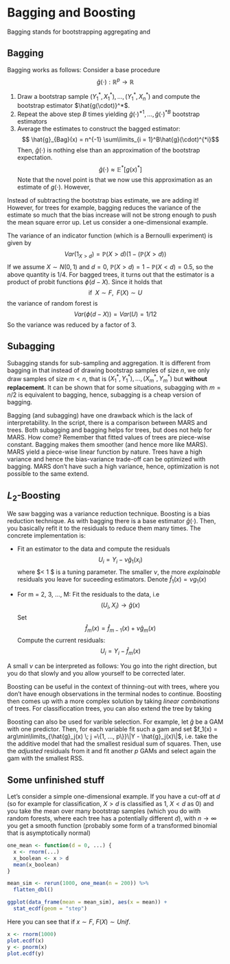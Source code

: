 # Bagging and Boosting

Bagging stands for bootstrapping aggregating and 

## Bagging
Bagging works as follows:
Consider a base procedure
$$ \hat{g}(\cdot): \mathbb{R}^p \rightarrow \mathbb{R}$$

1. Draw a bootstrap sample $(Y_1^*, X_1^*), ..., (Y_1^*, X_n^*)$ and compute the 
   bootstrap estimator $\hat{g(\cdot)}^*$.
2. Repeat the above step $B$ times yielding 
   $\hat{g}(\cdot)^{*1}, ..., \hat{g}(\cdot)^{*B}$ bootstrap estimators
3. Average the estimates to construct the bagged estimator:
   $$ \hat{g}_{Bag}(x) = n^{-1} \sum\limits_{i = 1}^B\hat{g}(\cdot)^{*i}$$
   Then, $\hat{g}(\cdot)$  is nothing else than an approximation of the 
   bootstrap expectation. 
   $$\hat{g}(\cdot) \approx \mathbb{E}^*[g(x)^{*}]$$
   Note that the novel point is that we now use this approximation as an 
   estimate of $g(\cdot)$. However, 
   \begin{equation}
   \begin{split}
   \hat{g}(\cdot)_{Bag} & = \hat{g}(\cdot) + \mathbb{E}^*[g(x)^{*}] - \hat{g}(\cdot) \\
   & = \hat{g}(\cdot) + \text{bootstrap bias estimate}
   \end{split}
   \end{equation}

Instead of subtracting the bootstrap bias estimate, we are adding it! However,
for trees for example, bagging reduces the variance of the estimate so much
that the bias increase will not be strong enough to push the mean square
error up.
Let us consider a one-dimensional example.

The variance of an indicator function (which is a Bernoulli experiment) is 
given by
$$ Var(1_{X>d}) = \mathbb{P}(X > d)(1 - (\mathbb{P}(X > d))$$
If we assume $X \sim N(0, 1)$ and $d = 0$, 
$\mathbb{P}(X > d) = 1 - \mathbb{P}(X<d) = 0.5$, so  the above quantity is
$1/4$. For bagged trees, it turns out that the estimator is a product of probit 
functions $\phi(d-X)$. Since it holds that 
$$ \text{if}\;\; X \sim F, \;\;F(X) \sim U$$
the variance of random forest is
$$Var(\phi(d-X)) = Var(U) = 1/12$$
So the variance was reduced by a factor of 3.


## Subagging
Subagging stands for sub-sampling and aggregation.
It is different from bagging in that instead of drawing bootstrap samples
of size $n$, we only draw samples of size $m < n$, that is
$(X_1^*, Y_1^*), ..., (X_m^*, Y_m^*)$ but **without replacement**. It can be
shown that for some situations, subagging with $m = n/2$ is equivalent to 
bagging, hence, subagging is a cheap version of bagging.

Bagging (and subagging) have one drawback which is the lack of interpretability.
In the script, there is a comparison between MARS and trees. Both subagging and 
bagging helps for trees, but does not help for MARS. How come? Remember that 
fitted values of trees are piece-wise constant. Bagging makes them smoother
(and hence more like MARS). MARS yield a piece-wise linear function by nature.
Trees have a high variance and hence the bias-variance trade-off can be 
optimized with bagging. MARS don't have such a high variance, hence, 
optimization is not possible to the same extend.

## $L_2$-Boosting
We saw bagging was a variance reduction technique. Boosting is a bias reduction
technique. As with bagging there is a base estimator $\hat{g}(\cdot)$. Then,
you basically refit it to the residuals to reduce them many times.
The concrete implementation is:

* Fit an estimator to the data and compute the residuals
  $$U_i = Y_i - \nu\hat{g}_1(x_i)$$
  where $\nu < 1 $ is a tuning parameter. The smaller $\nu$, the more 
  *explainable* residuals you leave for suceeding estimators. Denote
  $\hat{f}_1(x) = \nu g_1(x)$

* For m = 2, 3, ..., M: Fit the residuals to the data, i.e
  $$ (U_i, X_i) \rightarrow \hat{g}(x)$$
  Set
  $$ \hat{f}_m(x) = \hat{f}_{m-1}(x) + \nu \hat{g}_m(x)$$
  Compute the current residuals: 
  $$U_i = Y_i - \hat{f}_m(x)$$

A small $\nu$ can be interpreted as follows: You go into the right direction, 
but you do that slowly and you allow yourself to be corrected later. 

Boosting can be useful in the context of thinning-out with trees, where you 
don't have enough observations in the terminal nodes to continue. Boosting 
then comes up with a more complex solution by taking *linear combinations*
of trees. For classificcation trees, you can also extend the tree by taking 

Boosting can also be used for varible selection.  For example, let $\hat{g}$
be a GAM with one predictor. Then, for each variable fit such a gam and 
set $f_1(x) = arg\min\limits_{\hat{g}_j(x) \; j =\{1, ..., p\}}\|Y - \hat{g}_j(x)\|$, 
i.e. take the the additive model that had the smallest residual sum of
squares. Then, use the *adjusted* residuals from it and fit another $p$ GAMs
and select again the gam with the smallest RSS.

## Some unfinished stuff
Let's consider a simple one-dimensional example.
If you have a cut-off at $d$ (so for example for classification, $X > d$ is 
classified as $1$, $X < d$ as $0$) and you take the mean over many bootstrap
samples (which you do with random forests, where each tree has a potentially
different $d$), with $n \rightarrow \infty$ you
get a smooth function (probably some form of a transformed binomial that
is asymptotically normal)

```r
one_mean <- function(d = 0, ...) {
  x <- rnorm(...)
  x_boolean <- x > d
  mean(x_boolean)
}

mean_sim <- rerun(1000, one_mean(n = 200)) %>%
  flatten_dbl()

ggplot(data_frame(mean = mean_sim), aes(x = mean)) +
  stat_ecdf(geom = "step")
```

Here you can see that if $x \sim F$, $F(X) \sim Unif$.
```r
x <- rnorm(1000)
plot.ecdf(x)
y <- pnorm(x)
plot.ecdf(y)
```


